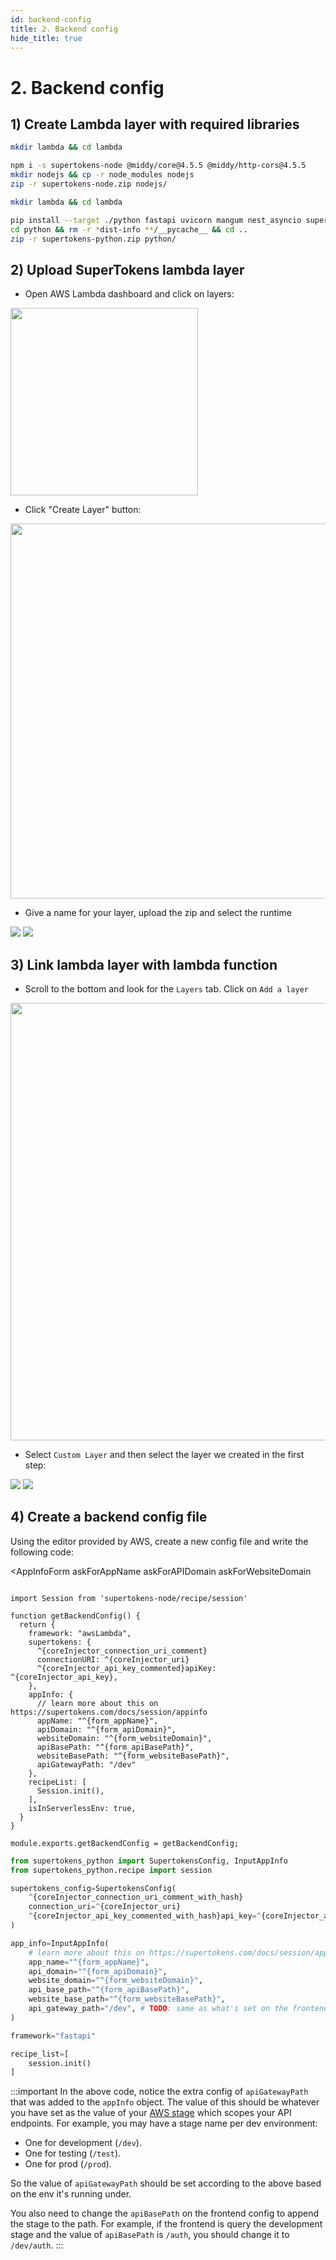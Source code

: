 ```yaml
---
id: backend-config
title: 2. Backend config
hide_title: true
---
```


<!-- COPY SECTION -->
<!-- ./thirdpartyemailpassword/serverless/with-aws-lambda/backend-config.mdx -->
<!-- 1 -->


# 2. Backend config

## 1) Create Lambda layer with required libraries

<BackendSDKTabs disableGolang>
<TabItem value="nodejs">

```bash
mkdir lambda && cd lambda

npm i -s supertokens-node @middy/core@4.5.5 @middy/http-cors@4.5.5
mkdir nodejs && cp -r node_modules nodejs
zip -r supertokens-node.zip nodejs/
```

</TabItem>
<TabItem value="python">

```bash
mkdir lambda && cd lambda

pip install --target ./python fastapi uvicorn mangum nest_asyncio supertokens-python
cd python && rm -r *dist-info **/__pycache__ && cd ..
zip -r supertokens-python.zip python/
```

</TabItem>
</BackendSDKTabs>

## 2) Upload SuperTokens lambda layer
- Open AWS Lambda dashboard and click on layers:
<img src="/img/integration-lambda/sidebar.png" height="300" />

- Click "Create Layer" button:
<img src="/img/integration-lambda/create-layer.png" width="600" />

- Give a name for your layer, upload the zip and select the runtime
<BackendSDKTabs disableGolang>
  <TabItem value="nodejs">
    <img src="/img/integration-lambda/node-lambda-layer.png"/>
  </TabItem>
  <TabItem value="python">
    <img src="/img/integration-lambda/python-lambda-layer.png"/>
  </TabItem>
</BackendSDKTabs>

## 3) Link lambda layer with lambda function

- Scroll to the bottom and look for the `Layers` tab. Click on `Add a layer`
<img src="/img/integration-lambda/link-layer.png" width="700"/>

- Select `Custom Layer` and then select the layer we created in the first step:

<BackendSDKTabs disableGolang>
  <TabItem value="nodejs">
    <img src="/img/integration-lambda/link-node-layer.jpg"/>

  </TabItem>
  <TabItem value="python">
    <img src="/img/integration-lambda/link-python-layer.png" />

  </TabItem>
</BackendSDKTabs>

<!-- END COPY SECTION -->

## 4) Create a backend config file

Using the editor provided by AWS, create a new config file and write the following code:

<AppInfoForm
    askForAppName
    askForAPIDomain
    askForWebsiteDomain
>

<CoreInjector showTenantId={false}>

<BackendSDKTabs disableGolang>
<TabItem value="nodejs">

```tsx title="config.js"

import Session from 'supertokens-node/recipe/session'

function getBackendConfig() {
  return {
    framework: "awsLambda",
    supertokens: {
      ^{coreInjector_connection_uri_comment}
      connectionURI: ^{coreInjector_uri}
      ^{coreInjector_api_key_commented}apiKey: ^{coreInjector_api_key},
    },
    appInfo: {
      // learn more about this on https://supertokens.com/docs/session/appinfo
      appName: "^{form_appName}",
      apiDomain: "^{form_apiDomain}",
      websiteDomain: "^{form_websiteDomain}",
      apiBasePath: "^{form_apiBasePath}",
      websiteBasePath: "^{form_websiteBasePath}",
      apiGatewayPath: "/dev"
    },
    recipeList: [
      Session.init(),
    ],
    isInServerlessEnv: true,
  }
}

module.exports.getBackendConfig = getBackendConfig;
```
</TabItem>

<TabItem value="python">

```python title="config.py"
from supertokens_python import SupertokensConfig, InputAppInfo
from supertokens_python.recipe import session

supertokens_config=SupertokensConfig(
    ^{coreInjector_connection_uri_comment_with_hash}
    connection_uri=^{coreInjector_uri}
    ^{coreInjector_api_key_commented_with_hash}api_key=^{coreInjector_api_key}
)

app_info=InputAppInfo(
    # learn more about this on https://supertokens.com/docs/session/appinfo
    app_name="^{form_appName}",
    api_domain="^{form_apiDomain}",
    website_domain="^{form_websiteDomain}",
    api_base_path="^{form_apiBasePath}",
    website_base_path="^{form_websiteBasePath}",
    api_gateway_path="/dev", # TODO: same as what's set on the frontend config
)

framework="fastapi"

recipe_list=[
    session.init()
]
```

</TabItem>

</BackendSDKTabs>

</CoreInjector>

</AppInfoForm>

<!-- COPY SECTION -->
<!-- ./thirdpartyemailpassword/serverless/with-aws-lambda/backend-config.mdx -->
<!-- 4 -->

:::important
In the above code, notice the extra config of `apiGatewayPath` that was added to the `appInfo` object. The value of this should be whatever you have set as the value of your [AWS stage](https://docs.aws.amazon.com/apigateway/latest/developerguide/stages.html) which scopes your API endpoints. For example, you may have a stage name per dev environment:
- One for development (`/dev`).
- One for testing (`/test`).
- One for prod (`/prod`).

So the value of `apiGatewayPath` should be set according to the above based on the env it's running under.

You also need to change the `apiBasePath` on the frontend config to append the stage to the path. For example, if the frontend is query the development stage and the value of `apiBasePath` is `/auth`, you should change it to `/dev/auth`.
:::

<!-- END COPY SECTION -->
